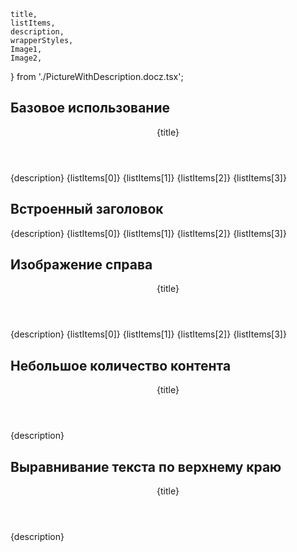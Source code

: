     title,
    listItems,
    description,
    wrapperStyles,
    Image1,
    Image2,
} from './PictureWithDescription.docz.tsx';

## Базовое использование

<Playground style={wrapperStyles}>
    <PictureWithDescription pictureUrl={Image1}>
        <Header as='h3' margin>{title}</Header>
        <Paragraph>{description}</Paragraph>
        <List>
            <ListItem>{listItems[0]}</ListItem>
            <ListItem>{listItems[1]}</ListItem>
            <ListItem>{listItems[2]}</ListItem>
            <ListItem>{listItems[3]}</ListItem>
        </List>
    </PictureWithDescription>
</Playground>

## Встроенный заголовок

<Playground style={wrapperStyles}>
    <PictureWithDescription pictureUrl={Image1} title="Личный кабинет">
        <Paragraph>{description}</Paragraph>
        <List>
            <ListItem>{listItems[0]}</ListItem>
            <ListItem>{listItems[1]}</ListItem>
            <ListItem>{listItems[2]}</ListItem>
            <ListItem>{listItems[3]}</ListItem>
        </List>
    </PictureWithDescription>
</Playground>

## Изображение справа

<Playground style={wrapperStyles}>
    <PictureWithDescription pictureUrl={Image1} pictureAlign='right'>
        <Header as='h3' margin>{title}</Header>
        <Paragraph>{description}</Paragraph>
        <List>
            <ListItem>{listItems[0]}</ListItem>
            <ListItem>{listItems[1]}</ListItem>
            <ListItem>{listItems[2]}</ListItem>
            <ListItem>{listItems[3]}</ListItem>
        </List>
    </PictureWithDescription>
</Playground>

## Небольшое количество контента

<Playground style={wrapperStyles}>
    <PictureWithDescription pictureUrl={Image2}>
        <Header as='h3' margin>{title}</Header>
        <Paragraph>{description}</Paragraph>
    </PictureWithDescription>
</Playground>

## Выравнивание текста по верхнему краю

<Playground style={wrapperStyles}>
    <PictureWithDescription pictureUrl={Image2} isTextTopAlign>
        <Header as='h3' margin>{title}</Header>
        <Paragraph>{description}</Paragraph>
    </PictureWithDescription>
</Playground>
